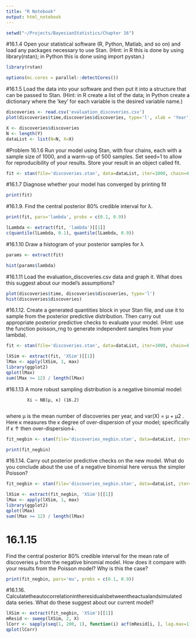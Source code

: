 ```yaml
---
title: "R Notebook"
output: html_notebook
---
```


```r
setwd("~/Projects/BayesianStatistics/Chapter 16")
```

#16.1.4 
Open your statistical software (R, Python, Matlab, and so on) and load any packages necessary to use Stan. (Hint: in R this is done by using library(rstan); in Python this is done using import pystan.)

```r
library(rstan)
```

```r
options(mc.cores = parallel::detectCores())
```

#16.1.5 
Load the data into your software and then put it into a structure that can be passed to Stan. (Hint: in R create a list of the data; in Python create a dictionary where the ‘key’ for each variable is the desired variable name.)

```r
discoveries <- read.csv('evaluation_discoveries.csv')
plot(discoveries$time,discoveries$discoveries, type='l', xlab = 'Year', ylab = '#discoveries')
```


```r
X <- discoveries$discoveries
N <- length(Y)
dataList <- list(N=N, X=X)
```

#Problem 16.1.6 
Run your model using Stan, with four chains, each with a sample size of 1000, and a warm-up of 500 samples. Set seed=1 to allow for reproducibility of your results. Store your result in an object called fit.


```r
fit <- stan(file='discoveries.stan', data=dataList, iter=1000, chain=4, seed=1)
```

#16.1.7 
Diagnose whether your model has converged by printing fit

```r
print(fit)
```

#16.1.9. 
Find the central posterior 80% credible interval for λ.

```r
print(fit, pars='lambda', probs = c(0.1, 0.9))
```

```r
lLambda <- extract(fit, 'lambda')[[1]]
c(quantile(lLambda, 0.1), quantile(lLambda, 0.9))
```

#16.1.10 
Draw a histogram of your posterior samples for λ

```r
params <- extract(fit)
```

```r
hist(params$lambda)
```

#16.1.11 
Load the evaluation_discoveries.csv data and graph it. What does this suggest about our model’s assumptions?

```r
plot(discoveries$time, discoveries$discoveries, type='l')
hist(discoveries$discoveries)
```


#16.1.12. 
Create a generated quantities block in your Stan file, and use it to sample from the posterior predictive distribution. Then carry out appropriate posterior predictive checks to evaluate your model. (Hint: use the function poisson_rng to generate independent samples from your lambda).

```r
fit <- stan(file='discoveries.stan', data=dataList, iter=1000, chain=4, seed=1)
```


```r
lXSim <- extract(fit, 'XSim')[[1]]
lMax <- apply(lXSim, 1, max)
library(ggplot2)
qplot(lMax)
sum(lMax >= 12) / length(lMax)
```


#16.1.13
A more robust sampling distribution is a negative binomial model:
            
            Xi ∼ NB(μ, κ) (16.2)
            
where μ is the mean number of discoveries per year, and var(X) = μ + μ2 . Here κ measures the κ degree of over-dispersion of your model; specifically if κ ↑ then over-dispersion↓.

```r
fit_negbin <- stan(file='discoveries_negbin.stan', data=dataList, iter=1000, chain=4, seed=1)
```

```r
print(fit_negbin)
```

#16.1.14. 
Carry out posterior predictive checks on the new model. What do you conclude
about the use of a negative binomial here versus the simpler Poisson?

```r
fit_negbin <- stan(file='discoveries_negbin.stan', data=dataList, iter=1000, chain=4, seed=1)
```

```r
lXSim <- extract(fit_negbin, 'XSim')[[1]]
lMax <- apply(lXSim, 1, max)
library(ggplot2)
qplot(lMax)
sum(lMax >= 12) / length(lMax)
```

# 16.1.15
Find the central posterior 80% credible interval for the mean rate of discoveries μ from the negative binomial model. How does it compare with your results from the Poisson model? Why is this the case?

```r
print(fit_negbin, pars='mu', probs = c(0.1, 0.9))
```

#16.1.16. 
Calculatetheautocorrelationintheresidualsbetweentheactualandsimulated data series. What do these suggest about our current model?

```r
lXSim <- extract(fit_negbin, 'XSim')[[1]]
mResid <- sweep(lXSim, 2, X)
lCorr <- sapply(seq(1, 200, 1), function(i) acf(mResid[i, ], lag.max=1)$acf[[2]])
qplot(lCorr)
```

